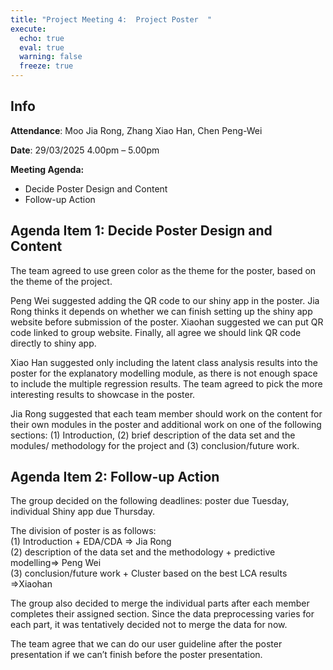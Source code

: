 ```yaml
---
title: "Project Meeting 4:  Project Poster  "
execute:
  echo: true
  eval: true
  warning: false
  freeze: true
---
```


::: callout-tip
## Info

**Attendance**: Moo Jia Rong, Zhang Xiao Han, Chen Peng-Wei

**Date**: 29/03/2025 4.00pm – 5.00pm

**Meeting Agenda:**

-   Decide Poster Design and Content
-   Follow-up Action
:::

## Agenda Item 1: Decide Poster Design and Content

The team agreed to use green color as the theme for the poster, based on the theme of the project. 

Peng Wei suggested adding the QR code to our shiny app in the poster. Jia Rong thinks it depends on whether we can finish setting up the shiny app website before submission of the poster. Xiaohan suggested we can put QR code linked to group website. Finally, all agree we should link QR code directly to shiny app. 

Xiao Han suggested only including the latent class analysis results into the poster for the explanatory modelling module, as there is not enough space to include the multiple regression results. The team agreed to pick the more interesting results to showcase in the poster. 

Jia Rong suggested that each team member should work on the content for their own modules in the poster and additional work on one of the following sections: (1) Introduction, (2) brief description of the data set and the modules/ methodology for the project and (3) conclusion/future work. 

## Agenda Item 2: Follow-up Action

The group decided on the following deadlines: poster due Tuesday, individual Shiny app due Thursday. 

The division of poster is as follows:\
(1) Introduction + EDA/CDA =\> Jia Rong\
(2) description of the data set and the methodology + predictive modelling=\> Peng Wei\
(3) conclusion/future work + Cluster based on the best LCA results =\>Xiaohan

The group also decided to merge the individual parts after each member completes their assigned section. Since the data preprocessing varies for each part, it was tentatively decided not to merge the data for now.

The team agree that we can do our user guideline after the poster presentation if we can’t finish before the poster presentation.
